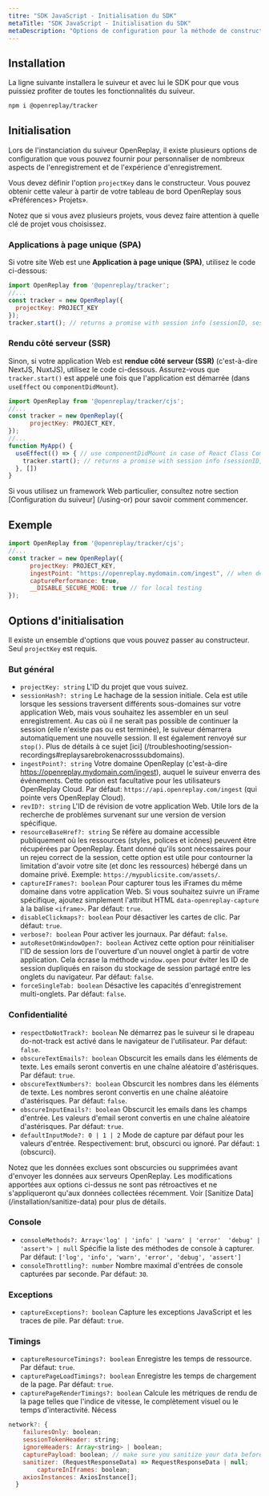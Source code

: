 ```yaml
---
titre: "SDK JavaScript - Initialisation du SDK"
metaTitle: "SDK JavaScript - Initialisation du SDK"
metaDescription: "Options de configuration pour la méthode de constructeur du suiveur"
---
```


## Installation

La ligne suivante installera le suiveur et avec lui le SDK pour que vous puissiez profiter de toutes les fonctionnalités du suiveur.


```bash
npm i @openreplay/tracker
```


## Initialisation
Lors de l'instanciation du suiveur OpenReplay, il existe plusieurs options de configuration que vous pouvez fournir pour personnaliser de nombreux aspects de l'enregistrement et de l'expérience d'enregistrement.

Vous devez définir l'option `projectKey` dans le constructeur. Vous pouvez obtenir cette valeur à partir de votre tableau de bord OpenReplay sous «Préférences> Projets».

<Aside type="tip">
  Notez que si vous avez plusieurs projets, vous devez faire attention à quelle clé de projet vous choisissez.
</Aside>

### Applications à page unique (SPA)
Si votre site Web est une **Application à page unique (SPA)**, utilisez le code ci-dessous:


```js
import OpenReplay from '@openreplay/tracker';
//...
const tracker = new OpenReplay({
  projectKey: PROJECT_KEY
});
tracker.start(); // returns a promise with session info (sessionID, sessionHash, userUUID)
```


### Rendu côté serveur (SSR)
Sinon, si votre application Web est **rendue côté serveur (SSR)** (c'est-à-dire NextJS, NuxtJS), utilisez le code ci-dessous. Assurez-vous que `tracker.start()` est appelé une fois que l'application est démarrée (dans `useEffect` ou `componentDidMount`).


```js
import OpenReplay from '@openreplay/tracker/cjs';
//...
const tracker = new OpenReplay({
      projectKey: PROJECT_KEY,
});
//...
function MyApp() {
  useEffect(() => { // use componentDidMount in case of React Class Component
    tracker.start(); // returns a promise with session info (sessionID, sessionHash, userUUID)
  }, [])
}
```


<Aside type="tip">
Si vous utilisez un framework Web particulier, consultez notre section [Configuration du suiveur] (/using-or) pour savoir comment commencer.
</Aside>

## Exemple


```js
import OpenReplay from '@openreplay/tracker/cjs';
//...
const tracker = new OpenReplay({
      projectKey: PROJECT_KEY,
      ingestPoint: "https://openreplay.mydomain.com/ingest", // when dealing with the self-hosted version of OpenReplay
      capturePerformance: true,
      __DISABLE_SECURE_MODE: true // for local testing
});
```


## Options d'initialisation

Il existe un ensemble d'options que vous pouvez passer au constructeur. Seul `projectKey` est requis.

### But général
- `projectKey: string` L'ID du projet que vous suivez.
- `sessionHash?: string` Le hachage de la session initiale. Cela est utile lorsque les sessions traversent différents sous-domaines sur votre application Web, mais vous souhaitez les assembler en un seul enregistrement. Au cas où il ne serait pas possible de continuer la session (elle n'existe pas ou est terminée), le suiveur démarrera automatiquement une nouvelle session. Il est également renvoyé sur `stop()`. Plus de détails à ce sujet [ici] (/troubleshooting/session-recordings#replaysarebrokenacrosssubdomains).
- `ingestPoint?: string` Votre domaine OpenReplay (c'est-à-dire https://openreplay.mydomain.com/ingest), auquel le suiveur enverra des événements. Cette option est facultative pour les utilisateurs OpenReplay Cloud. Par défaut: `https://api.openreplay.com/ingest` (qui pointe vers OpenReplay Cloud).
- `revID?: string` L'ID de révision de votre application Web. Utile lors de la recherche de problèmes survenant sur une version de version spécifique.
- `resourceBaseHref?: string` Se réfère au domaine accessible publiquement où les ressources (styles, polices et icônes) peuvent être récupérées par OpenReplay. Étant donné qu'ils sont nécessaires pour un rejeu correct de la session, cette option est utile pour contourner la limitation d'avoir votre site (et donc les ressources) hébergé dans un domaine privé. Exemple: `https://mypublicsite.com/assets/`.
- `captureIFrames?: boolean` Pour capturer tous les iFrames du même domaine dans votre application Web. Si vous souhaitez suivre un iFrame spécifique, ajoutez simplement l'attribut HTML `data-openreplay-capture` à la balise `<iframe>`. Par défaut: `true`.
- `disableClickmaps?: boolean` Pour désactiver les cartes de clic. Par défaut: `true`.
- `verbose?: boolean` Pour activer les journaux. Par défaut: `false`.
- `autoResetOnWindowOpen?: boolean` Activez cette option pour réinitialiser l'ID de session lors de l'ouverture d'un nouvel onglet à partir de votre application. Cela écrase la méthode `window.open` pour éviter les ID de session dupliqués en raison du stockage de session partagé entre les onglets du navigateur. Par défaut: `false`.
- `forceSingleTab: boolean` Désactive les capacités d'enregistrement multi-onglets. Par défaut: `false`.

### Confidentialité

- `respectDoNotTrack?: boolean` Ne démarrez pas le suiveur si le drapeau do-not-track est activé dans le navigateur de l'utilisateur. Par défaut: `false`.
- `obscureTextEmails?: boolean` Obscurcit les emails dans les éléments de texte. Les emails seront convertis en une chaîne aléatoire d'astérisques. Par défaut: `true`.
- `obscureTextNumbers?: boolean` Obscurcit les nombres dans les éléments de texte. Les nombres seront convertis en une chaîne aléatoire d'astérisques. Par défaut: `false`.
- `obscureInputEmails?: boolean` Obscurcit les emails dans les champs d'entrée. Les valeurs d'email seront convertis en une chaîne aléatoire d'astérisques. Par défaut: `true`.
- `defaultInputMode?: 0 | 1 | 2` Mode de capture par défaut pour les valeurs d'entrée. Respectivement: brut, obscurci ou ignoré. Par défaut: `1` (obscurci).

Notez que les données exclues sont obscurcies ou supprimées avant d'envoyer les données aux serveurs OpenReplay. Les modifications apportées aux options ci-dessus ne sont pas rétroactives et ne s'appliqueront qu'aux données collectées récemment. Voir [Sanitize Data] (/installation/sanitize-data) pour plus de détails.

### Console

- `consoleMethods?: Array<'log' | 'info' | 'warn' | 'error'  'debug' | 'assert'> | null` Spécifie la liste des méthodes de console à capturer. Par défaut: `['log', 'info', 'warn', 'error', 'debug', 'assert']`
- `consoleThrottling?: number` Nombre maximal d'entrées de console capturées par seconde. Par défaut: `30`.

### Exceptions

- `captureExceptions?: boolean` Capture les exceptions JavaScript et les traces de pile. Par défaut: `true`.

### Timings

- `captureResourceTimings?: boolean` Enregistre les temps de ressource. Par défaut: `true`.
- `capturePageLoadTimings?: boolean` Enregistre les temps de chargement de la page. Par défaut: `true`.
- `capturePageRenderTimings?: boolean` Calcule les métriques de rendu de la page telles que l'indice de vitesse, le complètement visuel ou le temps d'interactivité. Nécess
```js
network?: {
    failuresOnly: boolean;
    sessionTokenHeader: string;
    ignoreHeaders: Array<string> | boolean;
    capturePayload: boolean; // make sure you sanitize your data before enabling it
    sanitizer: (RequestResponseData) => RequestResponseData | null;
		captureInIframes: boolean;
  	axiosInstances: AxiosInstance[];
  }
```
